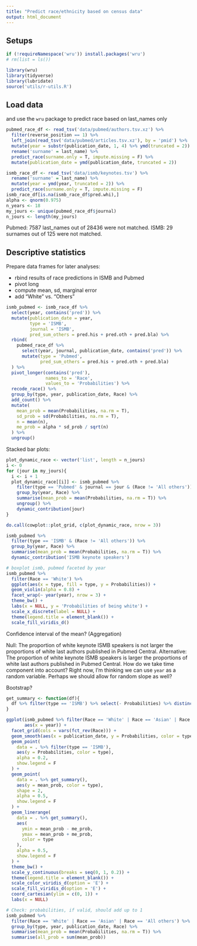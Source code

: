 ```yaml
---
title: "Predict race/ethnicity based on census data"
output: html_document
---
```


## Setups

```r
if (!requireNamespace('wru')) install.packages('wru')
# rm(list = ls())

library(wru)
library(tidyverse)
library(lubridate)
source('utils/r-utils.R')
```

## Load data
and use the `wru` package to predict race based on last_names only

```r
pubmed_race_df <- read_tsv('data/pubmed/authors.tsv.xz') %>%
  filter(reverse_position == 1) %>%
  left_join(read_tsv('data/pubmed/articles.tsv.xz'), by = 'pmid') %>%
  mutate(year = substr(publication_date, 1, 4) %>% ymd(truncated = 2)) %>%
  rename('surname' = last_name) %>% 
  predict_race(surname.only = T, impute.missing = F) %>%
  mutate(publication_date = ymd(publication_date, truncated = 2))

ismb_race_df <- read_tsv('data/ismb/keynotes.tsv') %>%
  rename('surname' = last_name) %>%
  mutate(year = ymd(year, truncated = 2)) %>% 
  predict_race(surname.only = T, impute.missing = F)
ismb_race_df[is.na(ismb_race_df$pred.whi),]
alpha <- qnorm(0.975)
n_years <- 18
my_jours <- unique(pubmed_race_df$journal)
n_jours <- length(my_jours)
```

Pubmed: 7587 last_names out of 28436 were not matched.
ISMB: 29 surnames out of 125 were not matched.

## Descriptive statistics
Prepare data frames for later analyses:

- rbind results of race predictions in ISMB and Pubmed
- pivot long
- compute mean, sd, marginal error
- add "White" vs. "Others"

```r
ismb_pubmed <- ismb_race_df %>%
  select(year, contains('pred')) %>%
  mutate(publication_date = year,
         type = 'ISMB',
         journal = 'ISMB',
         pred_sum_others = pred.his + pred.oth + pred.bla) %>%
  rbind(
    pubmed_race_df %>%
      select(year, journal, publication_date, contains('pred')) %>%
      mutate(type = 'Pubmed',
             pred_sum_others = pred.his + pred.oth + pred.bla)
  ) %>%
  pivot_longer(contains('pred'),
               names_to = 'Race',
               values_to = 'Probabilities') %>%
  recode_race() %>%
  group_by(type, year, publication_date, Race) %>%
  add_count() %>%
  mutate(
    mean_prob = mean(Probabilities, na.rm = T),
    sd_prob = sd(Probabilities, na.rm = T),
    n = mean(n),
    me_prob = alpha * sd_prob / sqrt(n)
  ) %>%
  ungroup() 

```

Stacked bar plots:
```r
plot_dynamic_race <- vector('list', length = n_jours)
i <- 0
for (jour in my_jours){
  i <- i + 1
  plot_dynamic_race[[i]] <- ismb_pubmed %>%
    filter(type == 'Pubmed' & journal == jour & (Race != 'All others')) %>%
    group_by(year, Race) %>%
    summarise(mean_prob = mean(Probabilities, na.rm = T)) %>%
    ungroup() %>% 
    dynamic_contribution(jour)
}

do.call(cowplot::plot_grid, c(plot_dynamic_race, nrow = 3))

ismb_pubmed %>%
  filter(type == 'ISMB' & (Race != 'All others')) %>% 
  group_by(year, Race) %>%
  summarise(mean_prob = mean(Probabilities, na.rm = T)) %>%
  dynamic_contribution('ISMB keynote speakers')
```


```r
# boxplot ismb, pubmed faceted by year
ismb_pubmed %>% 
  filter(Race == 'White') %>% 
  ggplot(aes(x = type, fill = type, y = Probabilities)) +
  geom_violin(alpha = 0.8) +
  facet_wrap(~ year(year), nrow = 3) +
  theme_bw() +
  labs(x = NULL, y = 'Probabilities of being white') +
  scale_x_discrete(label = NULL) +
  theme(legend.title = element_blank()) +
  scale_fill_viridis_d()
```

Confidence interval of the mean? (Aggregation)

Null: The proportion of white keynote ISMB speakers is not larger the proportions of white last authors published in Pubmed Central.
Alternative: The proportion of white keynote ISMB speakers is larger the proportions of white last authors published in Pubmed Central.
How do we take time component into account?
Right now, I'm thinking we can use `year` as a random variable.
Perhaps we should allow for random slope as well?

Bootstrap?

```r
get_summary <- function(df){
  df %>% filter(type == 'ISMB') %>% select(- Probabilities) %>% distinct()
}

ggplot(ismb_pubmed %>% filter(Race == 'White' | Race == 'Asian' | Race == 'All others'),
       aes(x = year)) +
  facet_grid(cols = vars(fct_rev(Race))) +
  geom_smooth(aes(x = publication_date, y = Probabilities, color = type, fill = type)) +
  geom_point(
    data = . %>% filter(type == 'ISMB'),
    aes(y = Probabilities, color = type),
    alpha = 0.2,
    show.legend = F
  ) +
  geom_point(
    data = . %>% get_summary(),
    aes(y = mean_prob, color = type),
    shape = 2,
    alpha = 0.5,
    show.legend = F
  ) +
  geom_linerange(
    data = . %>% get_summary(),
    aes(
      ymin = mean_prob - me_prob,
      ymax = mean_prob + me_prob,
      color = type
    ),
    alpha = 0.5,
    show.legend = F
  ) +
  theme_bw() +
  scale_y_continuous(breaks = seq(0, 1, 0.2)) +
  theme(legend.title = element_blank()) +
  scale_color_viridis_d(option = 'E') +
  scale_fill_viridis_d(option = 'E') +
  coord_cartesian(ylim = c(0, 1)) +
  labs(x = NULL)

```


```r
# Check: probabilities, if valid, should add up to 1
ismb_pubmed %>%
  filter(Race == 'White' | Race == 'Asian' | Race == 'All others') %>% 
  group_by(type, year, publication_date, Race) %>%
  summarise(mean_prob = mean(Probabilities, na.rm = T)) %>%
  summarise(all_prob = sum(mean_prob))
```

